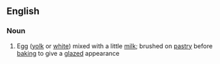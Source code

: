 ==English==

===Noun===
{{en-noun|sg=[[egg]] [[wash]]|-}}

# Egg ([[yolk]] or [[white]]) mixed with a little [[milk]]; brushed on [[pastry]] before [[baking]] to give a [[glazed]] appearance